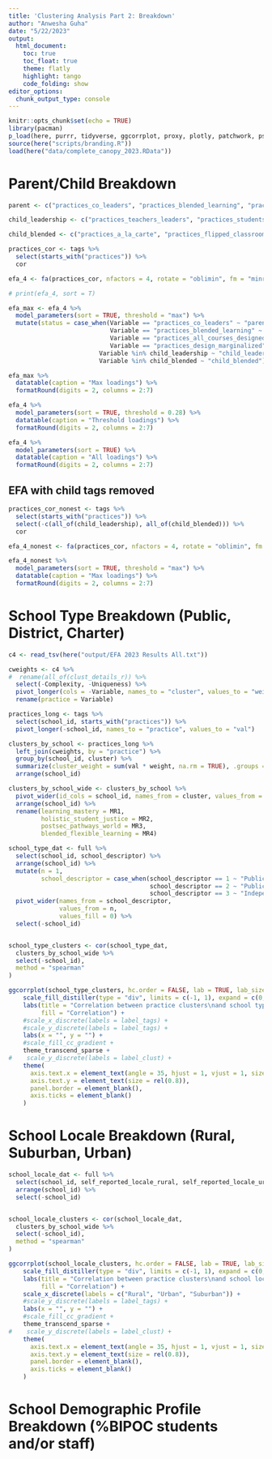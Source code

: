 ```yaml
---
title: 'Clustering Analysis Part 2: Breakdown'
author: "Anwesha Guha"
date: "5/22/2023"
output: 
  html_document:
    toc: true
    toc_float: true
    theme: flatly
    highlight: tango
    code_folding: show
editor_options: 
  chunk_output_type: console
---
```


```r
knitr::opts_chunk$set(echo = TRUE)
library(pacman)
p_load(here, purrr, tidyverse, ggcorrplot, proxy, plotly, patchwork, psych, GPArotation, parameters, DT, nFactors)
source(here("scripts/branding.R"))
load(here("data/complete_canopy_2023.RData"))
```

# Parent/Child Breakdown

```r
parent <- c("practices_co_leaders", "practices_blended_learning", "practices_all_courses_designed_for_inclusion", "practices_design_marginalized")

child_leadership <- c("practices_teachers_leaders", "practices_students_leaders", "practices_families_leaders", "practices_community_leaders", "practices_industry_leaders", "practices_other_leaders")

child_blended <- c("practices_a_la_carte", "practices_flipped_classroom", "practices_flex", "practices_enriched_virtual", "practices_station_rotation")
```

```r
practices_cor <- tags %>%
  select(starts_with("practices")) %>%
  cor

efa_4 <- fa(practices_cor, nfactors = 4, rotate = "oblimin", fm = "minres")

# print(efa_4, sort = T)

efa_max <- efa_4 %>%
  model_parameters(sort = TRUE, threshold = "max") %>% 
  mutate(status = case_when(Variable == "practices_co_leaders" ~ "parent_co_leader",
                            Variable == "practices_blended_learning" ~ "parent_blended",
                            Variable == "practices_all_courses_designed_for_inclusion" ~ "parent_inclusion",
                            Variable == "practices_design_marginalized" ~ "parent_design_margin",
                         Variable %in% child_leadership ~ "child_leadership",
                         Variable %in% child_blended ~ "child_blended"))

efa_max %>%
  datatable(caption = "Max loadings") %>%
  formatRound(digits = 2, columns = 2:7) 

efa_4 %>%
  model_parameters(sort = TRUE, threshold = 0.28) %>%
  datatable(caption = "Threshold loadings") %>%
  formatRound(digits = 2, columns = 2:7) 

efa_4 %>%
  model_parameters(sort = TRUE) %>%
  datatable(caption = "All loadings") %>%
  formatRound(digits = 2, columns = 2:7) 
```

## EFA with child tags removed
```r
practices_cor_nonest <- tags %>%
  select(starts_with("practices")) %>%
  select(-c(all_of(child_leadership), all_of(child_blended))) %>% 
  cor
```

```r
efa_4_nonest <- fa(practices_cor, nfactors = 4, rotate = "oblimin", fm = "minres")

efa_4_nonest %>%
  model_parameters(sort = TRUE, threshold = "max") %>%
  datatable(caption = "Max loadings") %>%
  formatRound(digits = 2, columns = 2:7) 
```


# School Type Breakdown (Public, District, Charter)

```r
c4 <- read_tsv(here("output/EFA 2023 Results All.txt"))

cweights <- c4 %>% 
#  rename(all_of(clust_details_r)) %>%
  select(-Complexity, -Uniqueness) %>%
  pivot_longer(cols = -Variable, names_to = "cluster", values_to = "weight") %>%
  rename(practice = Variable)

practices_long <- tags %>% 
  select(school_id, starts_with("practices")) %>%
  pivot_longer(-school_id, names_to = "practice", values_to = "val")

clusters_by_school <- practices_long %>%
  left_join(cweights, by = "practice") %>%
  group_by(school_id, cluster) %>% 
  summarize(cluster_weight = sum(val * weight, na.rm = TRUE), .groups = "drop") %>%
  arrange(school_id)

clusters_by_school_wide <- clusters_by_school %>%
  pivot_wider(id_cols = school_id, names_from = cluster, values_from = cluster_weight) %>%
  arrange(school_id) %>% 
  rename(learning_mastery = MR1,
         holistic_student_justice = MR2,
         postsec_pathways_world = MR3,
         blended_flexible_learning = MR4)
```


```r
school_type_dat <- full %>%
  select(school_id, school_descriptor) %>%
  arrange(school_id) %>% 
  mutate(n = 1,
         school_descriptor = case_when(school_descriptor == 1 ~ "Public district",
                                       school_descriptor == 2 ~ "Public charter",
                                       school_descriptor == 3 ~ "Independent/private")) %>% 
  pivot_wider(names_from = school_descriptor,
              values_from = n, 
              values_fill = 0) %>% 
  select(-school_id)


school_type_clusters <- cor(school_type_dat, 
  clusters_by_school_wide %>% 
  select(-school_id),
  method = "spearman"
)

ggcorrplot(school_type_clusters, hc.order = FALSE, lab = TRUE, lab_size = 2) +
    scale_fill_distiller(type = "div", limits = c(-1, 1), expand = c(0, 0)) +
    labs(title = "Correlation between practice clusters\nand school type",
         fill = "Correlation") +
    #scale_x_discrete(labels = label_tags) +
    #scale_y_discrete(labels = label_tags) +
    labs(x = "", y = "") + 
    #scale_fill_cc_gradient + 
    theme_transcend_sparse + 
#    scale_y_discrete(labels = label_clust) +
    theme(
      axis.text.x = element_text(angle = 35, hjust = 1, vjust = 1, size = rel(0.8)),
      axis.text.y = element_text(size = rel(0.8)),
      panel.border = element_blank(),
      axis.ticks = element_blank()
    )
```

# School Locale Breakdown (Rural, Suburban, Urban)


```r
school_locale_dat <- full %>%
  select(school_id, self_reported_locale_rural, self_reported_locale_urban, self_reported_locale_suburban) %>%
  arrange(school_id) %>% 
  select(-school_id)


school_locale_clusters <- cor(school_locale_dat, 
  clusters_by_school_wide %>% 
  select(-school_id),
  method = "spearman"
)

ggcorrplot(school_locale_clusters, hc.order = FALSE, lab = TRUE, lab_size = 2) +
    scale_fill_distiller(type = "div", limits = c(-1, 1), expand = c(0, 0)) +
    labs(title = "Correlation between practice clusters\nand school locale",
         fill = "Correlation") +
    scale_x_discrete(labels = c("Rural", "Urban", "Suburban")) +
    #scale_y_discrete(labels = label_tags) +
    labs(x = "", y = "") + 
    #scale_fill_cc_gradient + 
    theme_transcend_sparse + 
#    scale_y_discrete(labels = label_clust) +
    theme(
      axis.text.x = element_text(angle = 35, hjust = 1, vjust = 1, size = rel(0.8)),
      axis.text.y = element_text(size = rel(0.8)),
      panel.border = element_blank(),
      axis.ticks = element_blank()
    )
```

# School Demographic Profile Breakdown (%BIPOC students and/or staff)
